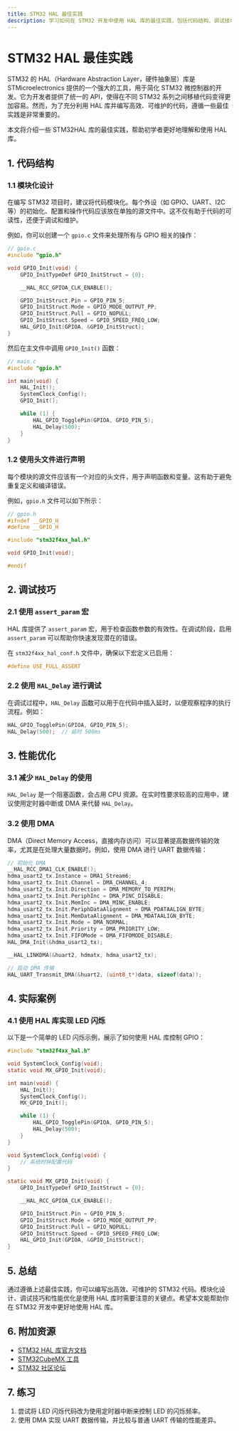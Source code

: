 ```yaml
---
title: STM32 HAL 最佳实践
description: 学习如何在 STM32 开发中使用 HAL 库的最佳实践，包括代码结构、调试技巧和性能优化。
---
```


# STM32 HAL 最佳实践

STM32 的 HAL（Hardware Abstraction Layer，硬件抽象层）库是 STMicroelectronics 提供的一个强大的工具，用于简化 STM32 微控制器的开发。它为开发者提供了统一的 API，使得在不同 STM32 系列之间移植代码变得更加容易。然而，为了充分利用 HAL 库并编写高效、可维护的代码，遵循一些最佳实践是非常重要的。

本文将介绍一些 STM32HAL 库的最佳实践，帮助初学者更好地理解和使用 HAL 库。

## 1. 代码结构

### 1.1 模块化设计

在编写 STM32 项目时，建议将代码模块化。每个外设（如 GPIO、UART、I2C 等）的初始化、配置和操作代码应该放在单独的源文件中。这不仅有助于代码的可读性，还便于调试和维护。

例如，你可以创建一个 `gpio.c` 文件来处理所有与 GPIO 相关的操作：

```c
// gpio.c
#include "gpio.h"

void GPIO_Init(void) {
    GPIO_InitTypeDef GPIO_InitStruct = {0};

    __HAL_RCC_GPIOA_CLK_ENABLE();

    GPIO_InitStruct.Pin = GPIO_PIN_5;
    GPIO_InitStruct.Mode = GPIO_MODE_OUTPUT_PP;
    GPIO_InitStruct.Pull = GPIO_NOPULL;
    GPIO_InitStruct.Speed = GPIO_SPEED_FREQ_LOW;
    HAL_GPIO_Init(GPIOA, &GPIO_InitStruct);
}
```

然后在主文件中调用 `GPIO_Init()` 函数：

```c
// main.c
#include "gpio.h"

int main(void) {
    HAL_Init();
    SystemClock_Config();
    GPIO_Init();

    while (1) {
        HAL_GPIO_TogglePin(GPIOA, GPIO_PIN_5);
        HAL_Delay(500);
    }
}
```

### 1.2 使用头文件进行声明

每个模块的源文件应该有一个对应的头文件，用于声明函数和变量。这有助于避免重复定义和编译错误。

例如，`gpio.h` 文件可以如下所示：

```c
// gpio.h
#ifndef __GPIO_H
#define __GPIO_H

#include "stm32f4xx_hal.h"

void GPIO_Init(void);

#endif
```

## 2. 调试技巧

### 2.1 使用 `assert_param` 宏

HAL 库提供了 `assert_param` 宏，用于检查函数参数的有效性。在调试阶段，启用 `assert_param` 可以帮助你快速发现潜在的错误。

在 `stm32f4xx_hal_conf.h` 文件中，确保以下宏定义已启用：

```c
#define USE_FULL_ASSERT
```

### 2.2 使用 `HAL_Delay` 进行调试

在调试过程中，`HAL_Delay` 函数可以用于在代码中插入延时，以便观察程序的执行流程。例如：

```c
HAL_GPIO_TogglePin(GPIOA, GPIO_PIN_5);
HAL_Delay(500);  // 延时 500ms
```

## 3. 性能优化

### 3.1 减少 `HAL_Delay` 的使用

`HAL_Delay` 是一个阻塞函数，会占用 CPU 资源。在实时性要求较高的应用中，建议使用定时器中断或 DMA 来代替 `HAL_Delay`。

### 3.2 使用 DMA

DMA（Direct Memory Access，直接内存访问）可以显著提高数据传输的效率，尤其是在处理大量数据时。例如，使用 DMA 进行 UART 数据传输：

```c
// 初始化 DMA
__HAL_RCC_DMA1_CLK_ENABLE();
hdma_usart2_tx.Instance = DMA1_Stream6;
hdma_usart2_tx.Init.Channel = DMA_CHANNEL_4;
hdma_usart2_tx.Init.Direction = DMA_MEMORY_TO_PERIPH;
hdma_usart2_tx.Init.PeriphInc = DMA_PINC_DISABLE;
hdma_usart2_tx.Init.MemInc = DMA_MINC_ENABLE;
hdma_usart2_tx.Init.PeriphDataAlignment = DMA_PDATAALIGN_BYTE;
hdma_usart2_tx.Init.MemDataAlignment = DMA_MDATAALIGN_BYTE;
hdma_usart2_tx.Init.Mode = DMA_NORMAL;
hdma_usart2_tx.Init.Priority = DMA_PRIORITY_LOW;
hdma_usart2_tx.Init.FIFOMode = DMA_FIFOMODE_DISABLE;
HAL_DMA_Init(&hdma_usart2_tx);

__HAL_LINKDMA(&huart2, hdmatx, hdma_usart2_tx);

// 启动 DMA 传输
HAL_UART_Transmit_DMA(&huart2, (uint8_t*)data, sizeof(data));
```

## 4. 实际案例

### 4.1 使用 HAL 库实现 LED 闪烁

以下是一个简单的 LED 闪烁示例，展示了如何使用 HAL 库控制 GPIO：

```c
#include "stm32f4xx_hal.h"

void SystemClock_Config(void);
static void MX_GPIO_Init(void);

int main(void) {
    HAL_Init();
    SystemClock_Config();
    MX_GPIO_Init();

    while (1) {
        HAL_GPIO_TogglePin(GPIOA, GPIO_PIN_5);
        HAL_Delay(500);
    }
}

void SystemClock_Config(void) {
    // 系统时钟配置代码
}

static void MX_GPIO_Init(void) {
    GPIO_InitTypeDef GPIO_InitStruct = {0};

    __HAL_RCC_GPIOA_CLK_ENABLE();

    GPIO_InitStruct.Pin = GPIO_PIN_5;
    GPIO_InitStruct.Mode = GPIO_MODE_OUTPUT_PP;
    GPIO_InitStruct.Pull = GPIO_NOPULL;
    GPIO_InitStruct.Speed = GPIO_SPEED_FREQ_LOW;
    HAL_GPIO_Init(GPIOA, &GPIO_InitStruct);
}
```

## 5. 总结

通过遵循上述最佳实践，你可以编写出高效、可维护的 STM32 代码。模块化设计、调试技巧和性能优化是使用 HAL 库时需要注意的关键点。希望本文能帮助你在 STM32 开发中更好地使用 HAL 库。

## 6. 附加资源

- [STM32 HAL 库官方文档](https://www.st.com/en/embedded-software/stm32cube-mcu-packages.html)
- [STM32CubeMX 工具](https://www.st.com/en/development-tools/stm32cubemx.html)
- [STM32 社区论坛](https://community.st.com/s/)

## 7. 练习

1. 尝试将 LED 闪烁代码改为使用定时器中断来控制 LED 的闪烁频率。
2. 使用 DMA 实现 UART 数据传输，并比较与普通 UART 传输的性能差异。
